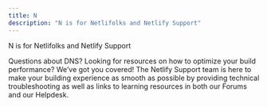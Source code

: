 ```yaml
---
title: N
description: "N is for Netlifolks and Netlify Support"
---
```


N is for Netlifolks and Netlify Support

Questions about DNS? Looking for resources on how to optimize your build performance? We’ve got you covered! The Netlify Support team is here to make your building experience as smooth as possible by providing technical troubleshooting as well as links to learning resources in both our Forums and our Helpdesk.